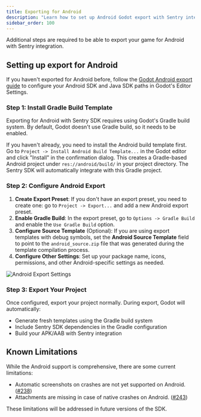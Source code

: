 ```yaml
---
title: Exporting for Android
description: "Learn how to set up Android Godot export with Sentry integration"
sidebar_order: 100
---
```


Additional steps are required to be able to export your game for Android with Sentry integration.

## Setting up export for Android

If you haven't exported for Android before, follow the [Godot Android export guide](https://docs.godotengine.org/en/stable/tutorials/export/exporting_for_android.html) to configure your Android SDK and Java SDK paths in Godot's Editor Settings.

### Step 1: Install Gradle Build Template

Exporting for Android with Sentry SDK requires using Godot's Gradle build system. By default, Godot doesn't use Gradle build, so it needs to be enabled.

If you haven't already, you need to install the Android build template first. Go to `Project -> Install Android Build Template...` in the Godot editor and click "Install" in the confirmation dialog. This creates a Gradle-based Android project under `res://android/build/` in your project directory. The Sentry SDK will automatically integrate with this Gradle project.

### Step 2: Configure Android Export

1. **Create Export Preset**: If you don't have an export preset, you need to create one: go to `Project -> Export...` and add a new Android export preset.
2. **Enable Gradle Build**: In the export preset, go to `Options -> Gradle Build` and enable the `Use Gradle Build` option.
3. **Configure Source Template** (Optional): If you are using <PlatformLink to="/configuration/stack-traces/">export templates with debug symbols</PlatformLink>, set the **Android Source Template** field to point to the `android_source.zip` file that was generated during the template compilation process.
4. **Configure Other Settings**: Set up your package name, icons, permissions, and other Android-specific settings as needed.

![Android Export Settings](imgs/android_export.png)

### Step 3: Export Your Project

Once configured, export your project normally. During export, Godot will automatically:
- Generate fresh templates using the Gradle build system
- Include Sentry SDK dependencies in the Gradle configuration
- Build your APK/AAB with Sentry integration

## Known Limitations

While the Android support is comprehensive, there are some current limitations:

- Automatic screenshots on crashes are not yet supported on Android. ([#238](https://github.com/getsentry/sentry-godot/issues/238))
- Attachments are missing in case of native crashes on Android. ([#243](https://github.com/getsentry/sentry-godot/issues/243))

These limitations will be addressed in future versions of the SDK.
